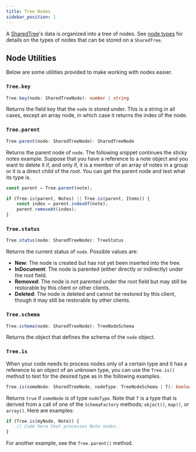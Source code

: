 ```yaml
---
title: Tree Nodes
sidebar_position: 1
---
```


A [SharedTree](./index.mdx)'s data is organized into a tree of nodes.
See [node types](./node-types.mdx) for details on the types of nodes that can be stored on a `SharedTree`.

## Node Utilities

Below are some utilities provided to make working with nodes easier.

### `Tree.key`

```typescript
Tree.key(node: SharedTreeNode): number | string
```

Returns the field key that the `node` is stored under.
This is a string in all cases, except an array node, in which case it returns the index of the node.

### `Tree.parent`

```typescript
Tree.parent(node: SharedTreeNode): SharedTreeNode
```

Returns the parent node of `node`. The following snippet continues the sticky notes example. Suppose that you have a reference to a note object and you want to delete it if, and only if, it is a member of an array of notes in a group or it is a direct child of the root. You can get the parent node and test what its type is.

```typescript
const parent = Tree.parent(note);

if (Tree.is(parent, Notes) || Tree.is(parent, Items)) {
	const index = parent.indexOf(note);
	parent.removeAt(index);
}
```

### `Tree.status`

```typescript
Tree.status(node: SharedTreeNode): TreeStatus
```

Returns the current status of `node`. Possible values are:

-   **New**: The node is created but has not yet been inserted into the tree.
-   **InDocument**: The node is parented (either directly or indirectly) under the root field.
-   **Removed**: The node is not parented under the root field but may still be restorable by this client or other clients.
-   **Deleted**: The node is deleted and cannot be restored by this client, though it may still be restorable by other clients.

### `Tree.schema`

```typescript
Tree.schema(node: SharedTreeNode): TreeNodeSchema
```

Returns the object that defines the schema of the `node` object.

### `Tree.is`

When your code needs to process nodes only of a certain type and it has a reference to an object of an unknown type, you can use the `Tree.is()` method to test for the desired type as in the following examples.

```typescript
Tree.is(someNode: SharedTreeNode, nodeType: TreeNodeSchema | T): boolean
```

Returns `true` if `someNode` is of type `nodeType`. Note that `T` is a type that is derived from a call of one of the `SchemaFactory` methods; `object()`, `map()`, or `array()`. Here are examples:

```typescript
if (Tree.is(myNode, Note)) {
	// Code here that processes Note nodes.
}
```

For another example, see the `Tree.parent()` method.
